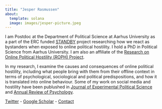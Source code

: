 ```yaml
---
title: "Jesper Rasmussen"
about:
  template: solana
  image: images/jesper-picture.jpeg
---
```


I am Postdoc at the Department of Political Science at Aarhus University as a part of the ERC funded [STANDBY](https://ps.au.dk/forskning/forskningsprojekter/standby) project researching how we react as bystanders when exposed to online political hostility. I hold a PhD in Political Science from Aarhus University. I am also an affiliate of the [Research on Online Political Hostility (ROPH) Project](https://ps.au.dk/forskning/forskningsprojekter/research-on-online-political-hostility).

In my research, I examine the causes and consequences of online political hostility, including what people bring with them from their offline context in terms of psychological, sociological and political predispositions, and how it is translated into online behaviour. Some of my work on social media and hostility have been publushed in [Journal of Experimental Political Science](https://cup.org/3QcmSwc) and [Annual Review of Psychology](https://www.annualreviews.org/doi/10.1146/annurev-psych-022123-110258?url_ver=Z39.88-2003&rfr_id=ori%3Arid%3Acrossref.org&rfr_dat=cr_pub++0pubmed).

[Twitter](https://twitter.com/jrpsau) - [Google Scholar](https://scholar.google.com/citations?user=UAhCzv0AAAAJ&hl=da&oi=sra) - [Contact](mailto:j.rasmussen.scholar@gmail.com)


